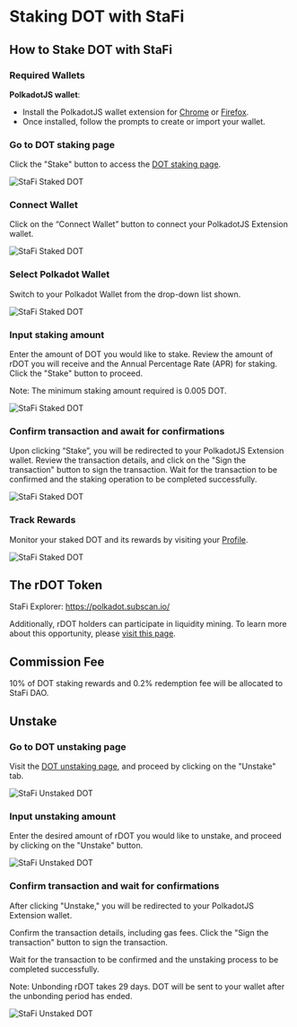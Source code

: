 # Staking DOT with StaFi


## How to Stake DOT with StaFi

### Required Wallets

**PolkadotJS wallet**:

- Install the PolkadotJS wallet extension for [Chrome](https://chrome.google.com/webstore/detail/polkadot%7Bjs%7D-extension/mopnmbcafieddcagagdcbnhejhlodfdd) or [Firefox](https://addons.mozilla.org/en-US/firefox/addon/polkadot-js-extension/).
- Once installed, follow the prompts to create or import your wallet.

<Steps>

### Go to DOT staking page

Click the "Stake" button to access the [DOT staking page](https://app.stafi.io/gallery/all).

![StaFi Staked DOT](/image/stakingunstakingpolkadotdot_1.png)

### Connect Wallet

Click on the “Connect Wallet” button to connect your PolkadotJS Extension wallet.

![StaFi Staked DOT](/image/stakingunstakingpolkadotdot_2.png)

### Select Polkadot Wallet

Switch to your Polkadot Wallet from the drop-down list shown.

![StaFi Staked DOT](/image/stakingunstakingpolkadotdot_3.png)

### Input staking amount

Enter the amount of DOT you would like to stake. Review the amount of rDOT you will receive and the Annual Percentage Rate (APR) for staking. Click the "Stake" button to proceed.

<Callout type="info">
Note: The minimum staking amount required is 0.005 DOT.
</Callout>

![StaFi Staked DOT](/image/stakingunstakingpolkadotdot_4.png)

### Confirm transaction and await for confirmations

Upon clicking “Stake”, you will be redirected to your PolkadotJS Extension wallet. Review the transaction details, and click on the "Sign the transaction" button to sign the transaction. Wait for the transaction to be confirmed and the staking operation to be completed successfully.

![StaFi Staked DOT](/image/stakingunstakingpolkadotdot_5.png)

### Track Rewards

Monitor your staked DOT and its rewards by visiting your [Profile](https://app.stafi.io/profile/polkadot?net=StaFi).

![StaFi Staked DOT](/image/stakingunstakingpolkadotdot_6.png)

</Steps>

## The rDOT Token

StaFi Explorer: https://polkadot.subscan.io/

Additionally, rDOT holders can participate in liquidity mining. To learn more about this opportunity, please [visit this page](https://app.stafi.io/pool/polkadot?net=Polkadot).

## Commission Fee

10% of DOT staking rewards and  0.2% redemption fee will be allocated to StaFi DAO.

## Unstake

<Steps>

### Go to DOT unstaking page

Visit the [DOT unstaking page](https://app.stafi.io/gallery/polkadot/DOT?tab=unstake), and proceed by clicking on the "Unstake" tab.

![StaFi Unstaked DOT](/image/stakingunstakingpolkadotdot_7.png)

### Input unstaking amount

Enter the desired amount of rDOT you would like to unstake, and proceed by clicking on the "Unstake" button.

![StaFi Unstaked DOT](/image/stakingunstakingpolkadotdot_8.png)

### Confirm transaction and wait for confirmations

After clicking "Unstake," you will be redirected to your PolkadotJS Extension wallet. 

Confirm the transaction details, including gas fees. Click the "Sign the transaction" button to sign the transaction. 

Wait for the transaction to be confirmed and the unstaking process to be completed successfully.

<Callout type="info">
Note: Unbonding rDOT takes 29 days. DOT will be sent to your wallet after the unbonding period has ended.
</Callout>

![StaFi Unstaked DOT](/image/stakingunstakingpolkadotdot_9.png)

</Steps>
